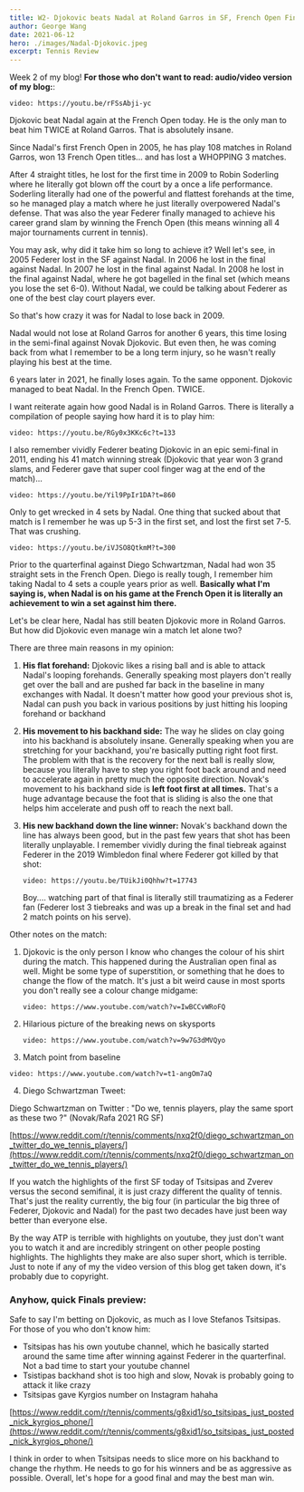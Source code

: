 ```yaml
---
title: W2- Djokovic beats Nadal at Roland Garros in SF, French Open Final Preview
author: George Wang
date: 2021-06-12
hero: ./images/Nadal-Djokovic.jpeg
excerpt: Tennis Review
---
```

Week 2 of my blog! 
**For those who don't want to read:  audio/video version of my blog:**:

`video: https://youtu.be/rFSsAbji-yc`

Djokovic beat Nadal again at the French Open today. He is the only man to beat him TWICE at Roland Garros. That is absolutely insane.

Since Nadal's first French Open in 2005, he has play 108 matches in Roland Garros, won 13 French Open titles... and has lost a WHOPPING 3 matches. 

After 4 straight titles, he lost for the first time in 2009 to Robin Soderling where he literally got blown off the court by a once a life performance. Soderling literally had one of the powerful and flattest forehands at the time, so he managed play a match where he just literally overpowered Nadal's defense. That was also the year Federer finally managed to achieve his career grand slam by winning the French Open (this means winning all 4 major tournaments current in tennis). 

You may ask, why did it take him so long to achieve it? Well let's see, in 2005 Federer lost in the SF against Nadal. In 2006 he lost in the final against Nadal. In 2007 he lost in the final against Nadal. In 2008 he lost in the final against Nadal, where he got bagelled in the final set (which means you lose the set 6-0). Without Nadal, we could be talking about Federer as one of the best clay court players ever.

So that's how crazy it was for Nadal to lose back in 2009.

Nadal would not lose at Roland Garros for another 6 years, this time losing in the semi-final against Novak Djokovic. But even then, he was coming back from what I remember to be a long term injury, so he wasn't really playing his best at the time.

6 years later in 2021, he finally loses again. To the same opponent. Djokovic managed to beat Nadal. In the French Open. TWICE. 

I want reiterate again how good Nadal is in Roland Garros. There is literally a compilation of people saying how hard it is to play him:

`video: https://youtu.be/RGy0x3KKc6c?t=133`

I also remember vividly Federer beating Djokovic in an epic semi-final in 2011, ending his 41 match winning streak (Djokovic that year won 3 grand slams, and Federer gave that super cool finger wag at the end of the match)...

`video: https://youtu.be/Yil9PpIr1DA?t=860`

Only to get wrecked in 4 sets by Nadal. One thing that sucked about that match is I remember he was up 5-3 in the first set, and lost the first set 7-5. That was crushing.

`video: https://youtu.be/iVJSO8QtkmM?t=300`

Prior to the quarterfinal against Diego Schwartzman, Nadal had won 35 straight sets in the French Open. Diego is really tough, I remember him taking Nadal to 4 sets a couple years prior as well. **Basically what I'm saying is, when Nadal is on his game at the French Open it is literally an achievement to win a set against him there.**

Let's be clear here, Nadal has still beaten Djokovic more in Roland Garros. But how did Djokovic even manage win a match let alone two?

There are three main reasons in my opinion: 

1. **His flat forehand:** Djokovic likes a rising ball and is able to attack Nadal's looping forehands. Generally speaking most players don't really get over the ball and are pushed far back in the baseline in many exchanges with Nadal. It doesn't matter how good your previous shot is, Nadal can push you back in various positions by just hitting his looping forehand or backhand

2. **His movement to his backhand side:** The way he slides on clay going into his backhand is absolutely insane. Generally speaking when you are stretching for your backhand, you're basically putting right foot first. The problem with that is the recovery for the next ball is really slow, because you literally have to step you right foot back around and need to accelerate again in pretty much the opposite direction. Novak's movement to his backhand side is **left foot first at all times.** That's a huge advantage because the foot that is sliding is also the one that helps him accelerate and push off to reach the next ball.

3. **His new backhand down the line winner:** Novak's backhand down the line has always been good, but in the past few years that shot has been literally unplayable. I remember vividly during the final tiebreak against Federer in the 2019 Wimbledon final where Federer got killed by that shot: 

    `video: https://youtu.be/TUikJi0Qhhw?t=17743`

    Boy.... watching part of that final is literally still traumatizing as a Federer fan (Federer lost 3 tiebreaks and was up a break in the final set and had 2 match points on his serve).

Other notes on the match:

1. Djokovic is the only person I know who changes the colour of his shirt during the match. This happened during the Australian open final as well. Might be some type of superstition, or something that he does to change the flow of the match. It's just a bit weird cause in most sports you don't really see a colour change midgame:

    `video: https://www.youtube.com/watch?v=IwBCCvWRoFQ`

2. Hilarious picture of the breaking news on skysports

    `video: https://www.youtube.com/watch?v=9w7G3dMVQyo`

3. Match point from baseline

`video: https://www.youtube.com/watch?v=t1-angOm7aQ`

4. Diego Schwartzman Tweet:

Diego Schwartzman on Twitter : "Do we, tennis players, play the same sport as these two ?" (Novak/Rafa 2021 RG SF)

[https://www.reddit.com/r/tennis/comments/nxq2f0/diego_schwartzman_on_twitter_do_we_tennis_players/](https://www.reddit.com/r/tennis/comments/nxq2f0/diego_schwartzman_on_twitter_do_we_tennis_players/)

If you watch the highlights of the first SF today of Tsitsipas and Zverev versus the second semifinal, it is just crazy different the quality of tennis. That's just the reality currently, the big four (in particular the big three of Federer, Djokovic and Nadal) for the past two decades have just been way better than everyone else.

By the way ATP is terrible with highlights on youtube, they just don't want you to watch it and are incredibly stringent on other people posting highlights. The highlights they make are also super short, which is terrible. Just to note if any of my the video version of this blog get taken down, it's probably due to copyright.

### **Anyhow, quick Finals preview:**

Safe to say I'm betting on Djokovic, as much as I love Stefanos Tsitsipas. For those of you who don't know him:

- Tsitsipas has his own youtube channel, which he basically started around the same time after winning against Federer in the quarterfinal. Not a bad time to start your youtube channel
- Tsistipas backhand shot is too high and slow, Novak is probably going to attack it like crazy
- Tsitsipas gave Kyrgios number on Instagram hahaha

[https://www.reddit.com/r/tennis/comments/g8xid1/so_tsitsipas_just_posted_nick_kyrgios_phone/](https://www.reddit.com/r/tennis/comments/g8xid1/so_tsitsipas_just_posted_nick_kyrgios_phone/)

I think in order to when Tsitsipas needs to slice more on his backhand to change the rhythm. He needs to go for his winners and be as aggressive as possible. Overall, let's hope for a good final and may the best man win.